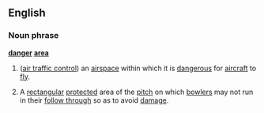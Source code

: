 ==English==
===Noun phrase===
'''[[danger]] [[area]]'''
# ([[air traffic control]]) an [[airspace]] within which it is [[dangerous]] for [[aircraft]] to [[fly]].
# {{cricket}} A [[rectangular]] [[protect]]ed area of the [[pitch]] on which [[bowler]]s may not run in their [[follow through]] so as to avoid [[damage]].
